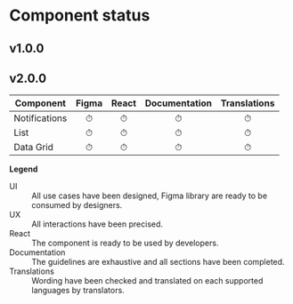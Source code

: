 
<Meta title="Component status" />

# Component status

## v1.0.0

<StatusTable />

## v2.0.0

| Component     | Figma | React | Documentation | Translations |
| ------------- | :---: | :---: | :-----------: | :----------: |
| Notifications |   ⏱   |   ⏱   |       ⏱       |      ⏱       |
| List          |   ⏱   |   ⏱   |       ⏱       |      ⏱       |
| Data Grid     |   ⏱   |   ⏱   |       ⏱       |      ⏱       |

**Legend**

<dl>
	<dt>UI</dt>
	<dd>All use cases have been designed, Figma library are ready to be consumed by designers.</dd>
	<dt>UX</dt>
	<dd>All interactions have been precised.</dd>
	<dt>React</dt>
	<dd>The component is ready to be used by developers.</dd>
	<dt>Documentation</dt>
	<dd>The guidelines are exhaustive and all sections have been completed.</dd>
	<dt>Translations</dt>
	<dd>Wording have been checked and translated on each supported languages by translators.</dd>
</dl>
